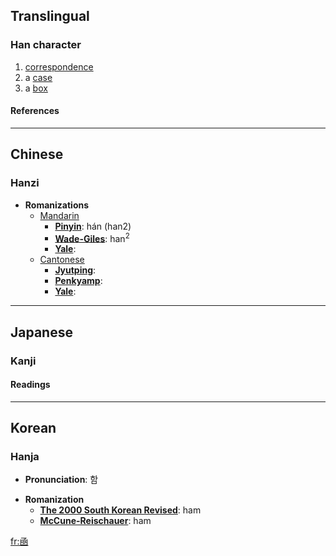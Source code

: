 {{see|函}}

==Translingual==
===Han character===
{{Han char|rad=凵|as=07|sn=9|four=|canj=山弓口水 (UNRE)}}
# [[correspondence]]
# a [[case]]
# a [[box]]
====References====
{{Han ref|kx=0135.170|dkj=01830|dj=0303.130|hdz=10309.120|uh=51FE|ud=20990}}
----

==Chinese==
===Hanzi===


* '''Romanizations'''
** [[Mandarin]]
*** '''[[Pinyin]]''': hán (han2)
*** '''[[Wade-Giles]]''': han<sup>2</sup>
*** '''[[Yale]]''': 
**[[Cantonese]]
***'''[[Jyutping]]''':
***'''[[Penkyamp]]''': 
***'''[[Yale]]''': 


----
==Japanese==
===Kanji===
{{ja-kanji|grade=|rs=凵07}}
====Readings====
{{ja-readings|on=[[かん]] (kan)|kun=[[いれる]] (ireru), [[はこ]] (hako)}}


----
==Korean==
===Hanja===

* '''Pronunciation''': 함

* '''Romanization'''
** '''[[The 2000 South Korean Revised Romanization|The 2000 South Korean Revised]]''': ham
** '''[[McCune-Reischauer]]''': ham


[[fr:凾]]